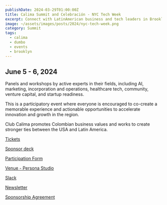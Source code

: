 ```yaml
---
publishDate: 2024-03-29T01:00:00Z
title: Calima Summit and Celebración - NYC Tech Week
excerpt: Connect with LatinAmerican business and tech leaders in Brooklyn during NYC Tech Week
image: ~/assets/images/posts/2024/nyc-tech-week.png
category: Summit
tags:
  - calima
  - dumbo
  - events
  - brooklyn
---
```


## June 5 - 6, 2024

​Panels and workshops by active experts in their fields, including AI,
marketing, incorporation and operations, healthcare tech, community, venture
capital, and startup readiness.

​This is a participatory event where everyone is encouraged to co-create a
memorable experience and actionable opportunities to accelerate innovation and
growth in the region.

​Club Calima promotes Colombian business values and works to create stronger
ties between the USA and Latin America.

[Tickets](https://lu.ma/calimajc2024)

[Sponsor deck](/pdf/nyc-tech-week-calima-summit.pdf)

[Participation Form](https://forms.gle/9zeEmJsGLc1TVv9E8)

[Venue - Persona Studio](https://www.instagram.com/personanycstudio)

[Slack](/2024/slack)

[Newsletter](/2024/newsletter)

[Sponsorship Agreement](./about/sponsor.agreement)
